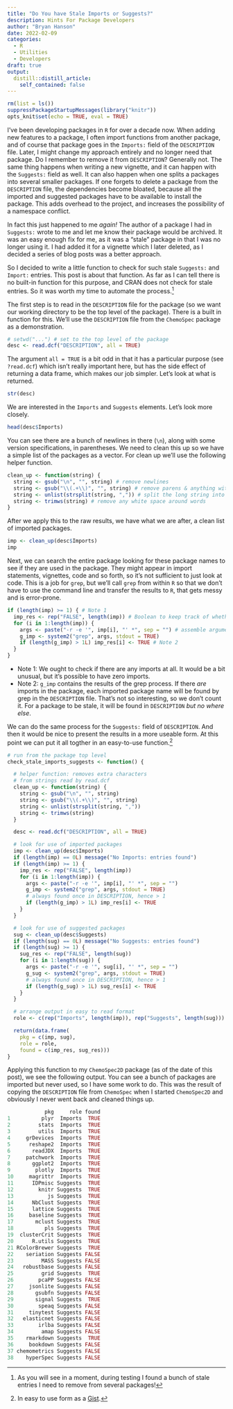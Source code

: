 ```yaml
---
title: "Do You have Stale Imports or Suggests?"
description: Hints For Package Developers
author: "Bryan Hanson"
date: 2022-02-09
categories:
  - R
  - Utilities
  - Developers
draft: true
output:
  distill::distill_article:
    self_contained: false
---
```


```r
rm(list = ls())
suppressPackageStartupMessages(library("knitr"))
opts_knit$set(echo = TRUE, eval = TRUE)
```

I've been developing packages in `R` for over a decade now.  When adding new features to a package, I often import functions from another package, and of course that package goes in the `Imports:` field of the `DESCRIPTION` file.  Later, I might change my approach entirely and no longer need that package.  Do I remember to remove it from `DESCRIPTION`?  Generally not.  The same thing happens when writing a new vignette, and it can happen with the `Suggests:` field as well.  It can also happen when one splits a packages into several smaller packages.  If one forgets to delete a package from the `DESCRIPTION` file, the dependencies become bloated, because all the imported and suggested packages have to be available to install the package.  This adds overhead to the project, and increases the possibility of a namespace conflict.

In fact this just happened to me *again!* The author of a package I had in `Suggests:` wrote to me and let me know their package would be archived.  It was an easy enough fix for me, as it was a "stale" package in that I was no longer using it.  I had added it for a vignette which I later deleted, as I decided a series of blog posts was a better approach.

So I decided to write a little function to check for such stale `Suggests:` and `Import:` entries.  This post is about that function.  As far as I can tell there is no built-in function for this purpose, and CRAN does not check for stale entries.  So it was worth my time to automate the process.[^1]

The first step is to read in the `DESCRIPTION` file for the package (so we want our working directory to be the top level of the package).  There is a built in function for this.  We'll use the `DESCRIPTION` file from the `ChemoSpec` package as a demonstration.

```r
# setwd("...") # set to the top level of the package
desc <- read.dcf("DESCRIPTION", all = TRUE)
```

The argument `all = TRUE` is a bit odd in that it has a particular purpose (see `?read.dcf`) which isn't really important here, but has the side effect of returning a data frame, which makes our job simpler.  Let's look at what is returned.

```r
str(desc)
```

We are interested in the `Imports` and `Suggests` elements.  Let's look more closely.

```r
head(desc$Imports)
```

You can see there are a bunch of newlines in there (`\n`), along with some version specifications, in parentheses.  We need to clean this up so we have a simple list of the packages as a vector.  For clean up we'll use the following helper function.

```r
clean_up <- function(string) {
  string <- gsub("\n", "", string) # remove newlines
  string <- gsub("\\(.+\\)", "", string) # remove parens & anything within them
  string <- unlist(strsplit(string, ",")) # split the long string into pieces
  string <- trimws(string) # remove any white space around words
}
```

After we apply this to the raw results, we have what we are after, a clean list of imported packages.

```r
imp <- clean_up(desc$Imports)
imp
```

Next, we can search the entire package looking for these package names to see if they are used in the package.  They might appear in import statements, vignettes, code and so forth, so it's not sufficient to just look at code.  This is a job for `grep`, but we'll call `grep` from within `R` so that we don't have to use the command line and transfer the results to `R`, that gets messy and is error-prone.

```r
if (length(imp) >= 1) { # Note 1
  imp_res <- rep("FALSE", length(imp)) # Boolean to keep track of whether we found a package or not
  for (i in 1:length(imp)) {
    args <- paste("-r -e '", imp[i], "' *", sep = "") # assemble arguments for grep
    g_imp <- system2("grep", args, stdout = TRUE)
    if (length(g_imp) > 1L) imp_res[i] <- TRUE # Note 2
  }
}
```

* Note 1: We ought to check if there are any imports at all. It would be a bit unusual, but it's possible to have zero imports.
* Note 2: `g_imp` contains the results of the grep process. If there *are* imports in the package, each imported package name will be found by grep in the `DESCRIPTION` file.  That's not so interesting, so we don't count it.  For a package to be stale, it will be found in `DESCRIPTION` *but no where else*.

We can do the same process for the `Suggests:` field of `DESCRIPTION`.  And then it would be nice to present the results in a more useable form.  At this point we can put it all togther in an easy-to-use function.[^2]

```r

# run from the package top level
check_stale_imports_suggests <- function() {

  # helper function: removes extra characters
  # from strings read by read.dcf
  clean_up <- function(string) {
    string <- gsub("\n", "", string)
    string <- gsub("\\(.+\\)", "", string)
    string <- unlist(strsplit(string, ","))
    string <- trimws(string)
  }

  desc <- read.dcf("DESCRIPTION", all = TRUE)

  # look for use of imported packages
  imp <- clean_up(desc$Imports)
  if (length(imp) == 0L) message("No Imports: entries found")
  if (length(imp) >= 1) {
    imp_res <- rep("FALSE", length(imp))
    for (i in 1:length(imp)) {
      args <- paste("-r -e '", imp[i], "' *", sep = "")
      g_imp <- system2("grep", args, stdout = TRUE)
      # always found once in DESCRIPTION, hence > 1
      if (length(g_imp) > 1L) imp_res[i] <- TRUE
    }
  }

  # look for use of suggested packages
  sug <- clean_up(desc$Suggests)
  if (length(sug) == 0L) message("No Suggests: entries found")
  if (length(sug) >= 1) {
    sug_res <- rep("FALSE", length(sug))
    for (i in 1:length(sug)) {
      args <- paste("-r -e '", sug[i], "' *", sep = "")
      g_sug <- system2("grep", args, stdout = TRUE)
      # always found once in DESCRIPTION, hence > 1
      if (length(g_sug) > 1L) sug_res[i] <- TRUE
    }
  }

  # arrange output in easy to read format
  role <- c(rep("Imports", length(imp)), rep("Suggests", length(sug)))

  return(data.frame(
    pkg = c(imp, sug),
    role = role,
    found = c(imp_res, sug_res)))
}
```

Applying this function to my `ChemoSpec2D` package (as of the date of this post), we see the following output.  You can see a bunch of packages are imported but never used, so I have some work to do.  This was the result of copying the `DESCRIPTION` file from `ChemoSpec` when I started `ChemoSpec2D` and obviously I never went back and cleaned things up.

```r
            pkg     role found
1          plyr  Imports  TRUE
2         stats  Imports  TRUE
3         utils  Imports  TRUE
4     grDevices  Imports  TRUE
5      reshape2  Imports  TRUE
6       readJDX  Imports  TRUE
7     patchwork  Imports  TRUE
8       ggplot2  Imports  TRUE
9        plotly  Imports  TRUE
10     magrittr  Imports  TRUE
11      IDPmisc Suggests  TRUE
12        knitr Suggests  TRUE
13           js Suggests  TRUE
14      NbClust Suggests  TRUE
15      lattice Suggests  TRUE
16     baseline Suggests  TRUE
17       mclust Suggests  TRUE
18          pls Suggests  TRUE
19  clusterCrit Suggests  TRUE
20      R.utils Suggests  TRUE
21 RColorBrewer Suggests  TRUE
22    seriation Suggests FALSE
23         MASS Suggests FALSE
24   robustbase Suggests FALSE
25         grid Suggests  TRUE
26        pcaPP Suggests FALSE
27     jsonlite Suggests FALSE
28       gsubfn Suggests FALSE
29       signal Suggests  TRUE
30        speaq Suggests FALSE
31     tinytest Suggests FALSE
32   elasticnet Suggests FALSE
33        irlba Suggests FALSE
34         amap Suggests FALSE
35    rmarkdown Suggests  TRUE
36     bookdown Suggests FALSE
37 chemometrics Suggests FALSE
38    hyperSpec Suggests FALSE
```

[^1]: As you will see in a moment, during testing I found a bunch of stale entries I need to remove from several packages!
[^2]: In easy to use form as a [Gist](https://gist.github.com/bryanhanson/4c8ac99903df65af9c7e11a972447bc5).
